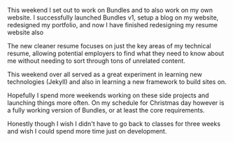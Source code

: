 

This weekend I set out to work on Bundles and to also work on my own website. I successfully launched Bundles v1, setup a blog on my website, redesigned my portfolio, and now I have finished redesigning my resume website also

The new cleaner resume focuses on just the key areas of my technical resume, allowing potential employers to find what they need to know about me without needing to sort through tons of unrelated content.

This weekend over all served as a great experiment in learning new technologies (Jekyll) and also in learning a new framework to build sites on.

Hopefully I spend more weekends working on these side projects and launching things more often. On my schedule for Christmas day however is a fully working version of Bundles, or at least the core requirements.

Honestly though I wish I didn't have to go back to classes for three weeks and wish I could spend more time just on development.
